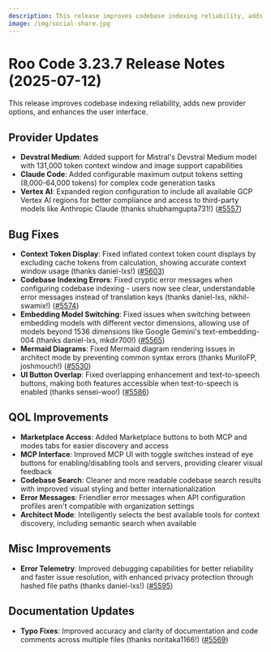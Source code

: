 ```yaml
---
description: This release improves codebase indexing reliability, adds new provider options, and enhances the user interface.
image: /img/social-share.jpg
---
```


# Roo Code 3.23.7 Release Notes (2025-07-12)

This release improves codebase indexing reliability, adds new provider options, and enhances the user interface.

## Provider Updates

* **Devstral Medium**: Added support for Mistral's Devstral Medium model with 131,000 token context window and image support capabilities
* **Claude Code**: Added configurable maximum output tokens setting (8,000-64,000 tokens) for complex code generation tasks
* **Vertex AI**: Expanded region configuration to include all available GCP Vertex AI regions for better compliance and access to third-party models like Anthropic Claude (thanks shubhamgupta731!) ([#5557](https://github.com/RooCodeInc/Roo-Code/pull/5557))

## Bug Fixes

* **Context Token Display**: Fixed inflated context token count displays by excluding cache tokens from calculation, showing accurate context window usage (thanks daniel-lxs!) ([#5603](https://github.com/RooCodeInc/Roo-Code/pull/5603))
* **Codebase Indexing Errors**: Fixed cryptic error messages when configuring codebase indexing - users now see clear, understandable error messages instead of translation keys (thanks daniel-lxs, nikhil-swamix!) ([#5574](https://github.com/RooCodeInc/Roo-Code/pull/5574))
* **Embedding Model Switching**: Fixed issues when switching between embedding models with different vector dimensions, allowing use of models beyond 1536 dimensions like Google Gemini's text-embedding-004 (thanks daniel-lxs, mkdir700!) ([#5565](https://github.com/RooCodeInc/Roo-Code/pull/5565))
* **Mermaid Diagrams**: Fixed Mermaid diagram rendering issues in architect mode by preventing common syntax errors (thanks MuriloFP, joshmouch!) ([#5530](https://github.com/RooCodeInc/Roo-Code/pull/5530))
* **UI Button Overlap**: Fixed overlapping enhancement and text-to-speech buttons, making both features accessible when text-to-speech is enabled (thanks sensei-woo!) ([#5586](https://github.com/RooCodeInc/Roo-Code/pull/5586))

## QOL Improvements

* **Marketplace Access**: Added Marketplace buttons to both MCP and modes tabs for easier discovery and access
* **MCP Interface**: Improved MCP UI with toggle switches instead of eye buttons for enabling/disabling tools and servers, providing clearer visual feedback
* **Codebase Search**: Cleaner and more readable codebase search results with improved visual styling and better internationalization
* **Error Messages**: Friendlier error messages when API configuration profiles aren't compatible with organization settings
* **Architect Mode**: Intelligently selects the best available tools for context discovery, including semantic search when available

## Misc Improvements

* **Error Telemetry**: Improved debugging capabilities for better reliability and faster issue resolution, with enhanced privacy protection through hashed file paths (thanks daniel-lxs!) ([#5595](https://github.com/RooCodeInc/Roo-Code/pull/5595))

## Documentation Updates

* **Typo Fixes**: Improved accuracy and clarity of documentation and code comments across multiple files (thanks noritaka1166!) ([#5569](https://github.com/RooCodeInc/Roo-Code/pull/5569))